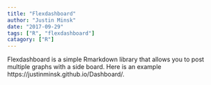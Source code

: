 ```yaml
---
title: "Flexdashboard"
author: "Justin Minsk"
date: "2017-09-29"
tags: ["R", "flexdashboard"]
catagory: ["R"]
---
```


Flexdashboard is a simple Rmarkdown library that allows you to post multiple graphs with a side board. Here is an example https://justinminsk.github.io/Dashboard/. 